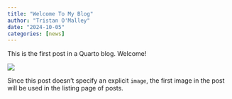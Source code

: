 ```yaml
---
title: "Welcome To My Blog"
author: "Tristan O'Malley"
date: "2024-10-05"
categories: [news]
---
```


This is the first post in a Quarto blog. Welcome!

![](thumbnail.jpg)

Since this post doesn't specify an explicit `image`, the first image in the post will be used in the listing page of posts.

